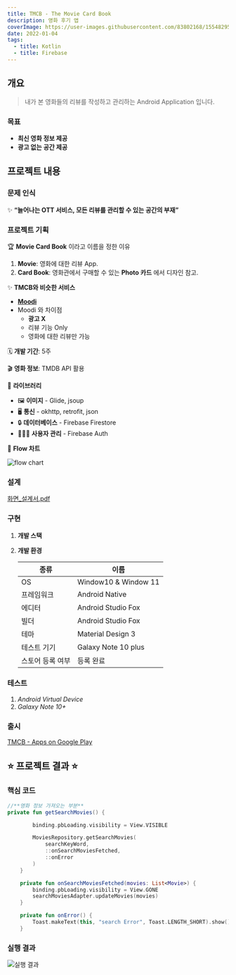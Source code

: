 ```yaml
---
title: TMCB - The Movie Card Book
description: 영화 후기 앱
coverImage: https://user-images.githubusercontent.com/83802168/155482950-2db50f75-a593-4031-aaa1-9e298d5cbecd.png
date: 2022-01-04
tags:
  - title: Kotlin
  - title: Firebase
---
```


## 개요

> 내가 본 영화들의 리뷰를 작성하고 관리하는 Android Application 입니다.

### **목표**

- **최신 영화 정보 제공**
- **광고 없는 공간 제공**

## 프로젝트 내용

### **문제 인식**

✨ **“늘어나는 OTT 서비스, 모든 리뷰를 관리할 수 있는 공간의 부재”**

### 프로젝트 기획

🏆 **Movie Card Book** 이라고 이름을 정한 이유

1. **Movie**: 영화에 대한 리뷰 App.
2. **Card Book**: 영화관에서 구매할 수 있는 **Photo 카드** 에서 디자인 참고.

✨ **TMCB와 비슷한 서비스**

- **[Moodi](https://play.google.com/store/apps/details?id=com.memolease.android.simplelog)**
- Moodi 와 차이점
  - **광고 X**
  - 리뷰 기능 Only
  - 영화에 대한 리뷰만 가능

🗓️ **개발 기간**: 5주

🎬 **영화 정보**: TMDB API 활용

🧰 **라이브러리**

- 🖼️ **이미지** - Glide, jsoup
- 🖥️ **통신** - okhttp, retrofit, json
- 🔒 **데이터베이스** - Firebase Firestore
- 👨🏻‍💻 **사용자 관리** - Firebase Auth

🧰 **Flow 차트**

![flow chart](https://user-images.githubusercontent.com/83802168/155483046-e87e2ef6-1523-462c-b631-5d15271c04c5.png)

### 설계

[화면\_설계서.pdf](https://github.com/woongsnote/tmcb/files/8130702/_.pdf)

### 구현

1. **개발 스택**

1. **개발 환경**

   | 종류             | 이름                 |
   | ---------------- | -------------------- |
   | OS               | Window10 & Window 11 |
   | 프레임워크       | Android Native       |
   | 에디터           | Android Studio Fox   |
   | 빌더             | Android Studio Fox   |
   | 테마             | Material Design 3    |
   | 테스트 기기      | Galaxy Note 10 plus  |
   | 스토어 등록 여부 | 등록 완료            |

### 테스트

1. _Android Virtual Device_
2. _Galaxy Note 10+_

### 출시

[TMCB - Apps on Google Play](https://play.google.com/store/apps/details?id=com.woongsnote.mcb)

## ⭐ **프로젝트 결과** ⭐

### 핵심 코드

```kotlin
//**영화 정보 가져오는 부분**
private fun getSearchMovies() {

        binding.pbLoading.visibility = View.VISIBLE

        MoviesRepository.getSearchMovies(
            searchKeyWord,
            ::onSearchMoviesFetched,
            ::onError
        )
    }

    private fun onSearchMoviesFetched(movies: List<Movie>) {
        binding.pbLoading.visibility = View.GONE
        searchMoviesAdapter.updateMovies(movies)
    }

    private fun onError() {
        Toast.makeText(this, "search Error", Toast.LENGTH_SHORT).show()
    }
```

### **실행 결과**

![실행 결과](https://user-images.githubusercontent.com/83802168/155482950-2db50f75-a593-4031-aaa1-9e298d5cbecd.png)
